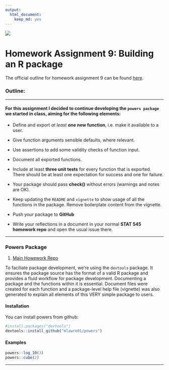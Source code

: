 ```yaml
---
output: 
  html_document: 
    keep_md: yes
---
```

![](http://www.calabogie.com/images/winter-ski-mountain-banner.jpg)
 
# Homework Assignment 9: Building an R package

The official outline for homework assignment 9 can be found [here](http://stat545.com/hw09_package.html).


### Outline:
***

#### For this assignment I decided to continue developing the `powers package` we started in class, aiming for the following elements:

  - Define and export _at least_ **one new function**, i.e. make it available to a user. 

  - Give function arguments sensible defaults, where relevant.

  - Use assertions to add some validity checks of function input.

  - Document all exported functions.

  - Include at least **three unit tests** for every function that is exported. There should be at least one              expectation for success and one for failure.

  - Your package should pass **check()** without errors (warnings and notes are OK).
  
  - Keep updating the `README` and `vignette` to show usage of all the functions in the package. Remove boilerplate      content from the vignette.
  
  - Push your package to **GitHub**
  
  - Write your reflections in a document in your normal **STAT 545 homework repo** and open the usual issue there.

***

### Powers Package

1. [Main Howework Repo](https://github.com/mlawre01/STAT547-hw-mlawre01)

To faciliate package development, we're using the `devtools` package. It ensures the package source has the format of a valid R package and provides a fluid workflow for package development. Documenting a package and the functions within it is essential. Document files were created for each function and a package-level help file (vignette) was also generated to explain all elements of this VERY simple package to users. 

#### Installation 

You can install powers from github:

```r
#install.packages("devtools")
devtools::install_github("mlawre01/powers")
```

#### Examples

```r
powers::log_10(3)
powers::cube(2)
```

***


